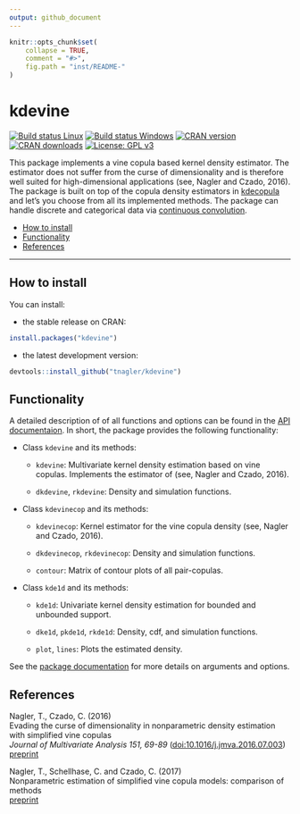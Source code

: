 ```yaml
---
output: github_document
---
```


```r
knitr::opts_chunk$set(
    collapse = TRUE,
    comment = "#>",
    fig.path = "inst/README-"
)
```

kdevine
=========

[![Build status Linux](https://travis-ci.org/tnagler/kdevine.svg?branch=master)](https://travis-ci.org/tnagler/kdevine) 
[![Build status Windows](https://ci.appveyor.com/api/projects/status/epfs987wspjqkwlk/branch/master?svg=true)](https://ci.appveyor.com/project/tnagler/kdevine) [![CRAN version](http://www.r-pkg.org/badges/version/kdevine)](https://cran.r-project.org/package=kdevine) [![CRAN downloads](http://cranlogs.r-pkg.org/badges/kdevine)](https://cran.r-project.org/package=kdevine) [![License: GPL v3](https://img.shields.io/badge/License-GPL%20v3-blue.svg)](http://www.gnu.org/licenses/gpl-3.0)


This package implements a vine copula based kernel density estimator. The 
estimator does not suffer from the curse of dimensionality and is therefore well 
suited for high-dimensional applications (see, Nagler and Czado, 2016). The
package is built on top of the copula density estimators in 
[kdecopula](https://github.com/tnagler/kdecopula) and
let's you choose from all its implemented methods. The package can handle
discrete and categorical data via 
[continuous convolution](https://github.com/tnagler/cctools).

- [How to install](#how-to-install)
- [Functionality](#functionality)
- [References](#references)
	
----------------------------------------------------------------
	
## How to install

You can install:

* the stable release on CRAN:
``` r
install.packages("kdevine")
```

* the latest development version:
``` r
devtools::install_github("tnagler/kdevine")
```

## Functionality

A detailed description of of all functions and options can be found in the 
[API documentaion](https://tnagler.github.io/kdevine/reference/index.html). 
In short, the package provides the following functionality:

  * Class `kdevine` and its methods:

     * `kdevine`: Multivariate kernel density estimation based on vine copulas.
       Implements the estimator of (see, Nagler and Czado, 2016).
     
     * `dkdevine`, `rkdevine`: Density and simulation functions.
     
  * Class `kdevinecop` and its methods:
    
     * `kdevinecop`: Kernel estimator for the vine copula density (see, Nagler and 
        Czado, 2016).
     
     * `dkdevinecop`, `rkdevinecop`: Density and simulation functions.
     
     * `contour`: Matrix of contour plots of all pair-copulas.
     
   * Class `kde1d` and its methods:
    
     * `kde1d`: Univariate kernel density estimation for bounded and unbounded 
       support.
     
     * `dke1d`, `pkde1d`, `rkde1d`: Density, cdf, and simulation functions.
     
     * `plot`, `lines`: Plots the estimated density.

See the [package documentation](https://cran.r-project.org/web/packages/kdevine/kdevine.pdf) 
for more details on arguments and options. 

## References

Nagler, T., Czado, C. (2016)  
Evading the curse of dimensionality in nonparametric density estimation with 
simplified vine copulas  
*Journal of Multivariate Analysis 151, 69-89* ([doi:10.1016/j.jmva.2016.07.003](http://dx.doi.org/10.1016/j.jmva.2016.07.003))  
[preprint](http://arxiv.org/abs/1503.03305)

Nagler, T., Schellhase, C. and Czado, C. (2017)  
Nonparametric estimation of simplified vine copula models: comparison of methods  
[preprint](http://arxiv.org/abs/1701.00845 )

